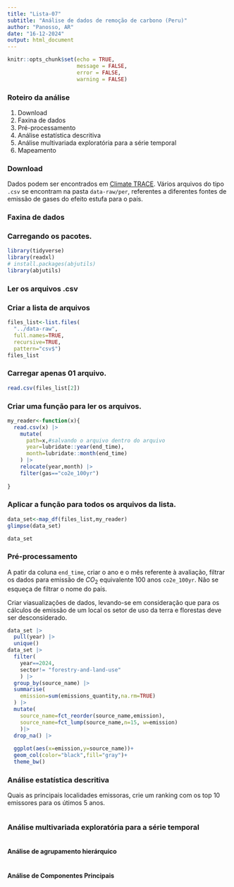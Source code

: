 ```yaml
---
title: "Lista-07"
subtitle: "Análise de dados de remoção de carbono (Peru)"
author: "Panosso, AR"
date: "16-12-2024"
output: html_document
---
```


```r
knitr::opts_chunk$set(echo = TRUE,
                      message = FALSE,
                      error = FALSE,
                      warning = FALSE)
```
### Roteiro da análise

  1. Download
  1. Faxina de dados
  1. Pré-processamento
  1. Análise estatística descritiva
  1. Análise multivariada exploratória para a série temporal
  1. Mapeamento

### Download

Dados podem ser encontrados em [Climate TRACE](www.climatetrace.org). Vários arquivos do tipo `.csv` se encontram na pasta `data-raw/per`, referentes a diferentes fontes de emissão de gases do efeito estufa para o país.

### Faxina de dados

### Carregando os pacotes.
```r
library(tidyverse)
library(readxl)
# install.packages(abjutils)
library(abjutils)
```

### Ler os arquivos .csv

### Criar a lista de arquivos

```r
files_list<-list.files(
  "../data-raw",
  full.names=TRUE,
  recursive=TRUE,
  pattern="csv$")
files_list
```

### Carregar apenas 01 arquivo.

```r
read.csv(files_list[2])
```

### Criar uma função para ler os arquivos.

```r
my_reader<-function(x){
  read.csv(x) |> 
    mutate(
      path=x,#salvando o arquivo dentro do arquivo
      year=lubridate::year(end_time),
      month=lubridate::month(end_time)
    ) |> 
    relocate(year,month) |> 
    filter(gas=="co2e_100yr")
  
}
```

### Aplicar a função para todos os arquivos da lista.

```r
data_set<-map_df(files_list,my_reader)
glimpse(data_set)

data_set
```

### Pré-processamento

A patir da coluna `end_time`, criar o ano e o mês referente à avaliação, filtrar os dados para emissão de $CO_2$ equivalente 100 anos `co2e_100yr`. Não se esqueça de filtrar o nome do país.

Criar viasualizações de dados, levando-se em consideração que para os cálculos de emissão de um local os setor de uso da terra e florestas deve ser desconsiderado.

```r
data_set |> 
  pull(year) |> 
  unique()
data_set |> 
  filter(
    year==2024,
    sector!= "forestry-and-land-use"
    ) |> 
  group_by(source_name) |> 
  summarise(
    emission=sum(emissions_quantity,na.rm=TRUE)
  ) |>
  mutate(
    source_name=fct_reorder(source_name,emission),
    source_name=fct_lump(source_name,n=15, w=emission) 
    )|> 
  drop_na() |> 
  
  ggplot(aes(x=emission,y=source_name))+
  geom_col(color="black",fill="gray")+
  theme_bw()
```

### Análise estatística descritiva

Quais as principais localidades emissoras, crie um ranking com os top $10$ emissores para os útimos $5$ anos.

```r

```

### Análise multivariada exploratória para a série temporal

```r
 
```


#### Análise de agrupamento hierárquico

```r
 

```

#### Análise de Componentes Principais
